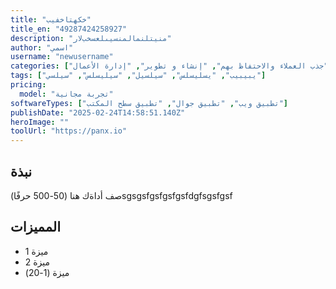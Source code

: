```yaml
---
title: "خكهتاخفيب"
title_en: "49287424258927"
description: "منيتلنمالمنسيىلعسخبﻻر"
author: "اسمي"
username: "newusername"
categories: ["جذب العملاء والاحتفاظ بهم", "إنشاء و تطوير", "إدارة الأعمال"]
tags: ["يبيبيب", "يسليسلس", "سيلسيل", "سيليسلس", "سيلسي"]
pricing:
  model: "تجربة مجانية"
softwareTypes: ["تطبيق ويب", "تطبيق جوال", "تطبيق سطح المكتب"]
publishDate: "2025-02-24T14:58:51.140Z"
heroImage: ""
toolUrl: "https://panx.io"
---
```

## نبذة
صف أداةك هنا (50-500 حرفًا)sgsgsfgsfgsfgsfdgfsgsfgsf
    
## المميزات
- ميزة 1
- ميزة 2
- ميزة (1-20)